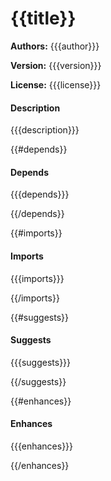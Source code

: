 <h1>{{title}}</h1>

<p><strong>Authors:</strong> {{{author}}}</p>
<p><strong>Version:</strong> {{{version}}}</p>
<p><strong>License:</strong> {{{license}}}</p>

<h4>Description</h4>
<p>{{{description}}}</p>

{{#depends}}<h4>Depends</h4>
<p>{{{depends}}}</p>{{/depends}}

{{#imports}}<h4>Imports</h4>
<p>{{{imports}}}</p>{{/imports}}

{{#suggests}}<h4>Suggests</h4>
<p>{{{suggests}}}</p>{{/suggests}}

{{#enhances}}<h4>Enhances</h4>
<p>{{{enhances}}}</p>{{/enhances}}
